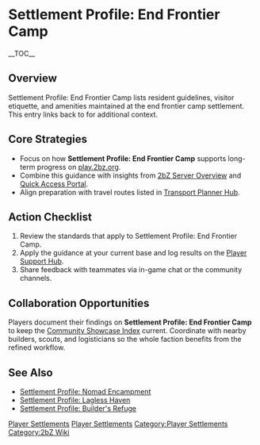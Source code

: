 {{Short description|Settlement Profile: End Frontier Camp lists resident guidelines, visitor etiquette, and amenities maintained at the end frontier camp settlement}}
= Settlement Profile: End Frontier Camp =
{{2bZ Navbox}}
__TOC__

== Overview ==
Settlement Profile: End Frontier Camp lists resident guidelines, visitor etiquette, and
amenities maintained at the end frontier camp settlement. This entry links back to
[[Category:Player Settlements|Player Settlements]] for additional context.

== Core Strategies ==
* Focus on how '''Settlement Profile: End Frontier Camp''' supports long-term progress on [[play.2bz.org]].
* Combine this guidance with insights from [[2bZ Server Overview]] and [[Quick Access Portal]].
* Align preparation with travel routes listed in [[Transport Planner Hub]].

== Action Checklist ==
# Review the [[Category:Player Settlements|Player Settlements]] standards that apply to Settlement Profile: End Frontier Camp.
# Apply the guidance at your current base and log results on the [[Player Support Hub]].
# Share feedback with teammates via in-game chat or the community channels.

== Collaboration Opportunities ==
Players document their findings on '''Settlement Profile: End Frontier Camp''' to keep the
[[Community Showcase Index]] current. Coordinate with nearby builders, scouts, and
logisticians so the whole faction benefits from the refined workflow.

== See Also ==
* [[Settlement Profile: Nomad Encampment]]
* [[Settlement Profile: Lagless Haven]]
* [[Settlement Profile: Builder's Refuge]]

[[Category:Player Settlements]]
[[Category:2bZ Wiki]]
